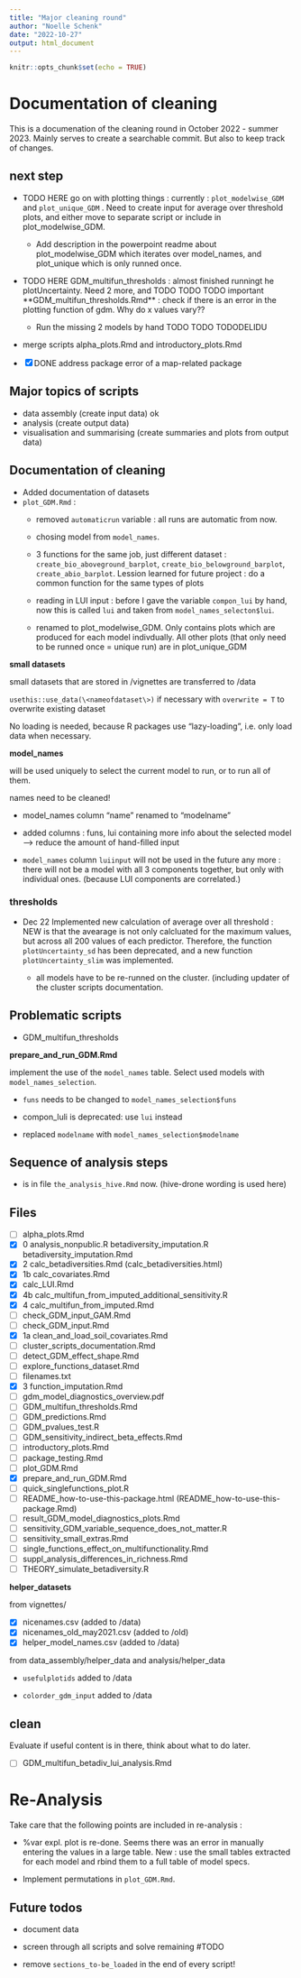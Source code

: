 ```yaml
---
title: "Major cleaning round"
author: "Noelle Schenk"
date: "2022-10-27"
output: html_document
---
```


```r
knitr::opts_chunk$set(echo = TRUE)
```

# Documentation of cleaning

This is a documenation of the cleaning round in October 2022 - summer 2023. Mainly serves to create a searchable commit. But also to keep track of changes.

## next step

-   TODO HERE go on with plotting things : currently : `plot_modelwise_GDM` and `plot_unique_GDM` . Need to create input for average over threshold plots, and either move to separate script or include in plot_modelwise_GDM.

    -   Add description in the powerpoint readme about plot_modelwise_GDM which iterates over model_names, and plot_unique which is only runned once.

-   TODO HERE GDM_multifun_thresholds : almost finished runningt he plotUncertainty. Need 2 more, and TODO TODO TODO important \*\*GDM_multifun_thresholds.Rmd\*\* : check if there is an error in the plotting function of gdm. Why do x values vary??

    -   Run the missing 2 models by hand TODO TODO TODODELIDU

-   merge scripts alpha_plots.Rmd and introductory_plots.Rmd

-   [x] DONE address package error of a map-related package

## Major topics of scripts

-   data assembly (create input data) ok
-   analysis (create output data)
-   visualisation and summarising (create summaries and plots from output data)

## Documentation of cleaning

-   Added documentation of datasets
-   `plot_GDM.Rmd` :
    -   removed `automaticrun` variable : all runs are automatic from now.

    -   chosing model from `model_names`.

    -   3 functions for the same job, just different dataset : `create_bio_aboveground_barplot`, `create_bio_belowground_barplot`, `create_abio_barplot`. Lession learned for future project : do a common function for the same types of plots

    -   reading in LUI input : before I gave the variable `compon_lui` by hand, now this is called `lui` and taken from `model_names_selecton$lui`.

    -   renamed to plot_modelwise_GDM. Only contains plots which are produced for each model indivdually. All other plots (that only need to be runned once = unique run) are in plot_unique_GDM

**small datasets**

small datasets that are stored in /vignettes are transferred to /data

`usethis::use_data(\<nameofdataset\>)` if necessary with `overwrite = T` to overwrite existing dataset

No loading is needed, because R packages use "lazy-loading", i.e. only load data when necessary.

**model_names**

will be used uniquely to select the current model to run, or to run all of them.

names need to be cleaned!

-   model_names column "name" renamed to "modelname"

-   added columns : funs, lui containing more info about the selected model --\> reduce the amount of hand-filled input

-   `model_names` column `luiinput` will not be used in the future any more : there will not be a model with all 3 components together, but only with individual ones. (because LUI components are correlated.)

### thresholds

-   Dec 22 Implemented new calculation of average over all threshold : NEW is that the avearage is not only calcluated for the maximum values, but across all 200 values of each predictor. Therefore, the function `plotUncertainty_sd` has been deprecated, and a new function `plotUncertainty_slim` was implemented.

    -   all models have to be re-runned on the cluster. (including updater of the cluster scripts documentation.

## Problematic scripts

-   GDM_multifun_thresholds

**prepare_and_run_GDM.Rmd**

implement the use of the `model_names` table. Select used models with `model_names_selection`.

-   `funs` needs to be changed to `model_names_selection$funs`

-   compon_luli is deprecated: use `lui` instead

-   replaced `modelname` with `model_names_selection$modelname`

## Sequence of analysis steps

-   is in file `the_analysis_hive.Rmd` now. (hive-drone wording is used here)

## Files

-   [ ] alpha_plots.Rmd
-   [x] 0 analysis_nonpublic.R betadiversity_imputation.R betadiversity_imputation.Rmd
-   [x] 2 calc_betadiversities.Rmd (calc_betadiversities.html)
-   [x] 1b calc_covariates.Rmd
-   [x] calc_LUI.Rmd
-   [x] 4b calc_multifun_from_imputed_additional_sensitivity.R
-   [x] 4 calc_multifun_from_imputed.Rmd
-   [ ] check_GDM_input_GAM.Rmd
-   [ ] check_GDM_input.Rmd
-   [x] 1a clean_and_load_soil_covariates.Rmd
-   [ ] cluster_scripts_documentation.Rmd
-   [ ] detect_GDM_effect_shape.Rmd
-   [ ] explore_functions_dataset.Rmd
-   [ ] filenames.txt
-   [x] 3 function_imputation.Rmd
-   [ ] gdm_model_diagnostics_overview.pdf
-   [ ] GDM_multifun_thresholds.Rmd
-   [ ] GDM_predictions.Rmd
-   [ ] GDM_pvalues_test.R
-   [ ] GDM_sensitivity_indirect_beta_effects.Rmd
-   [ ] introductory_plots.Rmd
-   [ ] package_testing.Rmd
-   [ ] plot_GDM.Rmd
-   [x] prepare_and_run_GDM.Rmd
-   [ ] quick_singlefunctions_plot.R
-   [ ] README_how-to-use-this-package.html (README_how-to-use-this-package.Rmd)
-   [ ] result_GDM_model_diagnostics_plots.Rmd
-   [ ] sensitivity_GDM_variable_sequence_does_not_matter.R
-   [ ] sensitivity_small_extras.Rmd
-   [ ] single_functions_effect_on_multifunctionality.Rmd
-   [ ] suppl_analysis_differences_in_richness.Rmd
-   [ ] THEORY_simulate_betadiversity.R

**helper_datasets**

from vignettes/

-   [x] nicenames.csv (added to /data)
-   [x] nicenames_old_may2021.csv (added to /old)
-   [x] helper_model_names.csv (added to /data)

from data_assembly/helper_data and analysis/helper_data

-   `usefulplotids` added to /data

-   `colorder_gdm_input` added to /data

## clean

Evaluate if useful content is in there, think about what to do later.

-   [ ] GDM_multifun_betadiv_lui_analysis.Rmd

# Re-Analysis

Take care that the following points are included in re-analysis :

-   %var expl. plot is re-done. Seems there was an error in manually entering the values in a large table. New : use the small tables extracted for each model and rbind them to a full table of model specs.

-   Implement permutations in `plot_GDM.Rmd`.

## Future todos

-   document data

-   screen through all scripts and solve remaining #TODO

-   remove `sections_to-be_loaded` in the end of every script!
